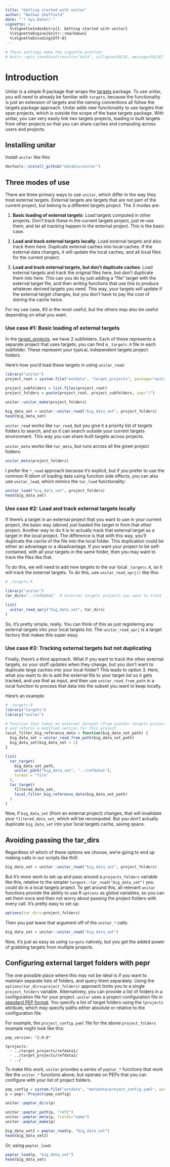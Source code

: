 ```yaml
---
title: "Getting started with unitar"
author: "Nathan Sheffield"
date: "`r Sys.Date()`"
vignette: >
  %\VignetteIndexEntry{1. Getting started with unitar}
  %\VignetteEngine{knitr::rmarkdown}
  %\VignetteEncoding{UTF-8}
---
```


```r
# These settings make the vignette prettier
# knitr::opts_chunk$set(results="hold", collapse=FALSE, message=FALSE)
```

# Introduction

Unitar is a simple R package that wraps the [targets](https://github.com/ropensci/targets) package. To use unitar, you will need to already be familiar with `targets`, because the functionality is just an extension of targets and the naming conventions all follow the targets package approach. Unitar adds new functionality to use targets that span projects, which is outside the scope of the base targets package. With unitar, you can very easily link two targets projects, loading in built targets from other projects so that you can share caches and computing across users and projects.


## Installing unitar

Install `unitar` like this:

```r
devtools::install_github("databio/unitar")
```

## Three modes of use

There are three primary ways to use `unitar`, which differ in the way they treat external targets. External targets are targets that are not part of the current project, but belong to a different targets project. The 3 modes are:

1. **Basic loading of external targets**: Load targets computed in other projects. Don't track these in the current targets project, just re-use them, and let all tracking happen in the external project. This is the basic case.

2. **Load and track external targets locally**: Load external targets and also track them here. Duplicate external caches into local caches. If the external data changes, it will update the local caches, and all local files for the current project.

3. **Load and track external targets, but don't duplicate caches**: Load external targets and track the original files here, but don't duplicate them into here. This can you do by just adding a "file" target with the external target file, and then writing functions that use this to produce whatever derived targets you need. This way, your targets will update if the external target changes, but you don't have to pay the cost of storing the cache twice. 

For my use case, #3 is the most useful, but the others may also be useful depending on what you want.

### Use case #1: Basic loading of external targets

In the [target_projects](/target_projects), we have 2 subfolders. Each of these represents a separate project that uses targets; you can find a `_targets.R` file in each subfolder. These represent your typical, independent targets project folders.

Here's how you'd load these targets in using `unitar_read`:

```r
library("unitar")
project_root = system.file("extdata", "target_projects", package="unitar")

project_subfolders = list.files(project_root)
project_folders = paste(project_root, project_subfolders, sep="/")

unitar::unitar_make(project_folders)

big_data_set = unitar::unitar_read("big_data_set", project_folders)
head(big_data_set)
```

`unitar_read` works like `tar_read`, but you give it a priority list of targets folders to search, and so it can search outside your current targets environment. This way you can share built targets across projects.

`unitar_meta` works like `tar_meta`, but runs across all the given project folders:

```r
unitar_meta(project_folders)
```

I prefer the `*_read` approach because it's explicit, but if you prefer to use the common R idiom of loading data using function side effects, you can also use `unitar_load`, which mimics the `tar_load` functionality:

```r
unitar_load("big_data_set", project_folders)
head(big_data_set)
```

### Use case #2: Load and track external targets locally

If there's a target in an external project that you want to use in your current project, the basic way (above) just loaded the target in from that other project. Another way to do it is to actually track that external target as a target in the local project. The difference is that with this way, you'll duplicate the cache of the file into the local folder. This duplication could be either an advantage or a disadvantage. If you want your project to be self-contained, with all your targets in the same folder, then you may want to track the files like that.

To do this, we will need to add new targets to the our local `_targets.R`, so it will track the external targets. To do this, use `unitar_read_xprj()` like this:


```r
# _targets.R

library("unitar")
tar_dirs="../refdata1"  # external targets projects you want to track

list(
  unitar_read_xprj("big_data_set", tar_dirs)
)
```

So, it's pretty simple, really. You can think of this as just registering any external targets into your local targets list. The `unitar_read_xprj` is a target factory that makes this super easy.

### Use case #3: Tracking external targets but not duplicating

Finally, there's a third approach. What if you want to track the other external targets, so your stuff updates when they change, but you don't want to duplicate large caches into your local folder? This leads to option 3. Here, what you want to do is add the external file to your target list so it gets tracked, and use that as input, and then use `unitar_read_from_path` in a local function to process that data into the subset you want to keep locally.

Here's an example:

```r
# _targets.R
library("targets")
library("unitar")

# Function that takes an external dataset (from another targets project),
# and returns a modified version for this project.
local_filter_big_reference_data = function(big_data_set_path) {
  big_data_set = unitar_read_from_path(big_data_set_path)
  big_data_set[big_data_set > 2]
}

list(
  tar_target(
    big_data_set_path,
    unitar_path("big_data_set", "../refdata1"),
    format = "file"
  ),
  tar_target(
    filtered_data_set,
    local_filter_big_reference_data(big_data_set_path)
  )
)

```

Now, if `big_data_set` (from an external project) changes, that will invalidate your `filtered_data_set`, which will be recomputed. But you don't actually duplicate `big_data_set` into your local targets cache, saving space.


## Avoiding passing the tar_dirs

Regardless of which of these options we choose, we're going to end up making calls in our scripts like thiS:

```r
big_data_set = unitar::unitar_read("big_data_set", project_folders)
```

But it's more work to set up and pass around a `projects_folders` variable like this, relative to the simpler `targest::tar_read("big_data_set")` you could do in a local targets project. To get around this, all relevant `unitar` functions provide the ability to use R `options` as global variables, so you can set them once and then not worry about passing the project folders with every call. It's pretty easy to set up:

```r
options(tar_dirs=project_folders)
```

Then you just leave that argument off of the `unitar_*` calls:

```r
big_data_set = unitar::unitar_read("big_data_set")
```

Now, it's just as easy as using `targets` natively, but you get the added power of grabbing targets from multiple projects.


## Configuring external target folders with pepr

The one possible place where this may not be ideal is if you want to maintain separate lists of folders, and query them separately. Using the `options(tar_dirs=project_folders)` approach limits you to a single `project_folders` variable. Alternatively,  you can provide a list of folders in a configuration file for your project. `unitar` uses a project configuration file in [standard PEP format](http://pep.databio.org). You specify a list of target folders using the `tprojects` attribute, which may specify paths either absolute or relative to the configuration file. 

For example, the `project_config.yaml` file for the above `project_folders` example might look like this:

```
pep_version: "2.0.0"

tprojects:
  - ../target_projects/refdata1/
  - ../target_projects/refdata2/
  - ../
```

To make this work, `unitar` provides a series of `peptar_*` functions that work like the `unitar_*` functions above, but operate on PEPs that you can configure with your list of project folders.

```r
pep_config = system.file("extdata", "metadata/project_config.yaml", package="unitar")
p = pepr::Project(pep_config)

unitar::peptar_dirs(p)

unitar::peptar_path(p, "ref2")
unitar::peptar_meta(p, fields="name")
unitar::peptar_make(p)

big_data_set2 = peptar_read(p, "big_data_set")
head(big_data_set2)
```

Or, using `peptar_load`:

```r
peptar_load(p, "big_data_set")
head(big_data_set)
```


